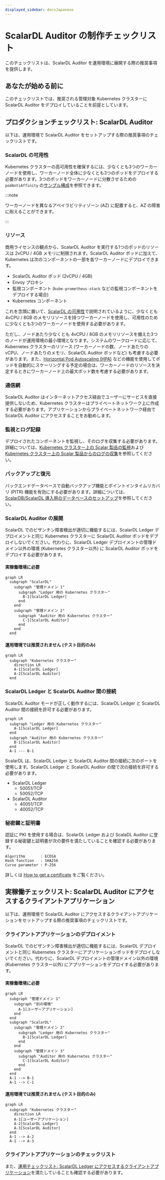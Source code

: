 ```yaml
---
displayed_sidebar: docsJapanese
---
```


# ScalarDL Auditor の制作チェックリスト


<TranslationBanner />

このチェックリストは、ScalarDL Auditor を運用環境に展開する際の推奨事項を提供します。

## あなたが始める前に

このチェックリストでは、推奨される管理対象 Kubernetes クラスターに ScalarDL Auditor をデプロイしていることを前提としています。

## プロダクションチェックリスト: ScalarDL Auditor

以下は、運用環境で ScalarDL Auditor をセットアップする際の推奨事項のチェックリストです。

### ScalarDL の可用性

Kubernetes クラスターの高可用性を確保するには、少なくとも3つのワーカーノードを使用し、ワーカーノード全体に少なくとも3つのポッドをデプロイする必要があります。3つのポッドをワーカーノードに分散させるための `podAntiAffinity` の[サンプル構成](https://github.com/scalar-labs/scalar-kubernetes/blob/master/conf/scalardl-audit-custom-values.yaml)を参照できます。

:::note

ワーカーノードを異なるアベイラビリティゾーン (AZ) に配置すると、AZ の障害に耐えることができます。

:::

### リソース

商用ライセンスの観点から、ScalarDL Auditor を実行する1つのポッドのリソースは 2vCPU / 4GB メモリに制限されます。ScalarDL Auditor ポッドに加えて、Kubernetes は次のコンポーネントの一部を各ワーカーノードにデプロイできます。

* ScalarDL Auditor ポッド (2vCPU / 4GB)
* Envoy プロキシ
* 監視コンポーネント (`kube-prometheus-stack` などの監視コンポーネントをデプロイする場合)
* Kubernetes コンポーネント

これを念頭に置いて、[ScalarDL の可用性](#scalardl-availability)で説明されているように、少なくとも 4vCPU / 8GB のメモリリソースを持つワーカーノードを使用し、可用性のために少なくとも3つのワーカーノードを使用する必要があります。

ただし、ノードあたり少なくとも 4vCPU / 8GB のメモリリソースを備えた3つのノードが運用環境の最小環境となります。システムのワークロードに応じて、Kubernetes クラスターのリソース (ワーカーノードの数、ノードあたりの vCPU、ノードあたりのメモリ、ScalarDL Auditor ポッドなど) も考慮する必要があります。また、[Horizontal Pod Autoscaling (HPA)](https://kubernetes.io/docs/tasks/run-application/horizontal-pod-autoscale/) などの機能を使用してポッドを自動的にスケーリングする予定の場合は、ワーカーノードのリソースを決定するときにワーカーノード上の最大ポッド数を考慮する必要があります。

### 通信網

ScalarDL Auditor はインターネットアクセス経由でユーザーにサービスを直接提供しないため、Kubernetes クラスターはプライベートネットワーク上に作成する必要があります。アプリケーションからプライベートネットワーク経由で ScalarDL Auditor にアクセスすることをお勧めします。

### 監視とログ記録

デプロイされたコンポーネントを監視し、そのログを収集する必要があります。詳細については、[Kubernetes クラスター上の Scalar 製品の監視](K8sMonitorGuide.mdx)および [Kubernetes クラスター上の Scalar 製品からのログの収集](K8sLogCollectionGuide.mdx)を参照してください。

### バックアップと復元

バックエンドデータベースで自動バックアップ機能とポイントインタイムリカバリ (PITR) 機能を有効にする必要があります。詳細については、[ScalarDB/ScalarDL 導入用のデータベースのセットアップ](SetupDatabase.mdx)を参照してください。

### ScalarDL Auditor の展開

ScalarDL でのビザンチン障害検出が適切に機能するには、ScalarDL Ledger デプロイメントと同じ Kubernetes クラスターに ScalarDL Auditor ポッドをデプロイしないでください。代わりに、ScalarDL Ledger デプロイメントの管理ドメイン以外の環境 (Kubernetes クラスター以外) に ScalarDL Auditor ポッドをデプロイする必要があります。

#### 実稼働環境に必要

```mermaid
graph LR
  subgraph "ScalarDL"
    subgraph "管理ドメイン 1"
      subgraph "Ledger 用の Kubernetes クラスター"
        B-1[ScalarDL Ledger]
      end
    end
    subgraph "管理ドメイン 2"
      subgraph "Auditor 用の Kubernetes クラスター"
        C-1[ScalarDL Auditor]
      end
    end
  end
```

#### 運用環境では推奨されません (テスト目的のみ)

```mermaid
graph LR
  subgraph "Kubernetes クラスター"
    direction LR
    A-1[ScalarDL Ledger]
    A-2[ScalarDL Auditor]
  end
```

### ScalarDL Ledger と ScalarDL Auditor 間の接続

ScalarDL Auditor モードが正しく動作するには、ScalarDL Ledger と ScalarDL Auditor 間の接続を許可する必要があります。

```mermaid
graph LR
  subgraph "Ledger 用の Kubernetes クラスター"
    A-1[ScalarDL Ledger]
  end
  subgraph "Auditor 用の Kubernetes クラスター"
    B-1[ScalarDL Auditor]
  end
  A-1 --- B-1
```

ScalarDL は、ScalarDL Ledger と ScalarDL Auditor 間の接続に次のポートを使用します。ScalarDL Ledger と ScalarDL Auditor の間で次の接続を許可する必要があります。

* ScalarDL Ledger
  * 50051/TCP
  * 50052/TCP
* ScalarDL Auditor
  * 40051/TCP
  * 40052/TCP

### 秘密鍵と証明書

認証に PKI を使用する場合は、ScalarDL Ledger および ScalaDL Auditor に登録する秘密鍵と証明書が次の要件を満たしていることを確認する必要があります。

```console
Algorithm       : ECDSA
Hash function   : SHA256
Curve parameter : P-256
```

詳しくは [How to get a certificate](https://scalardl.scalar-labs.com/ja-jp/docs/latest/ca/caclient-getting-started) をご覧ください。

## 実稼働チェックリスト: ScalarDL Auditor にアクセスするクライアントアプリケーション

以下は、運用環境で ScalarDL Auditor にアクセスするクライアントアプリケーションをセットアップする際の推奨事項のチェックリストです。

### クライアントアプリケーションのデプロイメント

ScalarDL でのビザンチン障害検出が適切に機能するには、ScalarDL デプロイメントと同じ Kubernetes クラスターにアプリケーションポッドをデプロイしないでください。代わりに、ScalarDL デプロイメントの管理ドメイン以外の環境 (Kubernetes クラスター以外) にアプリケーションをデプロイする必要があります。

#### 実稼働環境に必要

```mermaid
graph LR
  subgraph "管理ドメイン 1"
    subgraph "別の環境"
      A-1[ユーザーアプリケーション]
    end
  end
  subgraph "ScalarDL"
    subgraph "管理ドメイン 2"
      subgraph "Ledger 用の Kubernetes クラスター"
        B-1[ScalarDL Ledger]
      end
    end
    subgraph "管理ドメイン 3"
      subgraph "Auditor 用の Kubernetes クラスター"
        C-1[ScalarDL Auditor]
      end
    end
  end
  A-1 --> B-1
  A-1 --> C-1
```

#### 運用環境では推奨されません (テスト目的のみ)

```mermaid
graph LR
  subgraph "Kubernetes クラスター"
    direction LR
    A-1[ユーザーアプリケーション]
    A-2[ScalarDL Ledger]
    A-3[ScalarDL Auditor]
  end
  A-1 --> A-2
  A-1 --> A-3
```

### クライアントアプリケーションのチェックリスト

また、[運用チェックリスト: ScalarDL Ledger にアクセスするクライアントアプリケーション](ProductionChecklistForScalarDLLedger.mdx#運用チェックリスト-scalardl-ledger-にアクセスするクライアントアプリケーション)を満たしていることも確認する必要があります。
